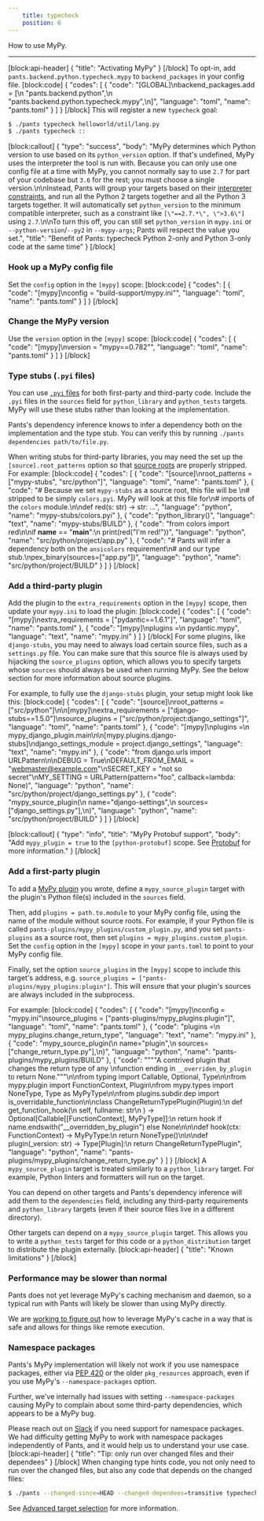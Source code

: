 ```yaml
---
    title: typecheck
    position: 6
---
```


How to use MyPy.

---

[block:api-header]
{
  "title": "Activating MyPy"
}
[/block]
To opt-in, add `pants.backend.python.typecheck.mypy` to `backend_packages` in your config file. 
[block:code]
{
  "codes": [
    {
      "code": "[GLOBAL]\nbackend_packages.add = [\n  \"pants.backend.python\",\n  \"pants.backend.python.typecheck.mypy\",\n]",
      "language": "toml",
      "name": "pants.toml"
    }
  ]
}
[/block]
This will register a new `typecheck` goal:

```bash
$ ./pants typecheck helloworld/util/lang.py
$ ./pants typecheck ::
```
[block:callout]
{
  "type": "success",
  "body": "MyPy determines which Python version to use based on its `python_version` option. If that's undefined, MyPy uses the interpreter the tool is run with. Because you can only use one config file at a time with MyPy, you cannot normally say to use `2.7` for part of your codebase but `3.6` for the rest; you must choose a single version.\n\nInstead, Pants will group your targets based on their [interpreter constraints](doc:python-interpreter-compatibility), and run all the Python 2 targets together and all the Python 3 targets together. It will automatically set `python_version` to the minimum compatible interpreter, such as a constraint like `[\"==2.7.*\", \">3.6\"]` using `2.7`.\n\nTo turn this off, you can still set `python_version` in `mypy.ini` or `--python-version`/`--py2` in `--mypy-args`; Pants will respect the value you set.",
  "title": "Benefit of Pants: typecheck Python 2-only and Python 3-only code at the same time"
}
[/block]
### Hook up a MyPy config file

Set the `config` option in the `[mypy]` scope:
[block:code]
{
  "codes": [
    {
      "code": "[mypy]\nconfig = \"build-support/mypy.ini\"",
      "language": "toml",
      "name": "pants.toml"
    }
  ]
}
[/block]
### Change the MyPy version

Use the `version` option in the `[mypy]` scope:
[block:code]
{
  "codes": [
    {
      "code": "[mypy]\nversion = \"mypy==0.782\"",
      "language": "toml",
      "name": "pants.toml"
    }
  ]
}
[/block]
### Type stubs (`.pyi` files)

You can use [`.pyi` files](https://mypy.readthedocs.io/en/stable/stubs.html) for both first-party and third-party code. Include the `.pyi` files in the `sources` field for `python_library` and `python_tests` targets. MyPy will use these stubs rather than looking at the implementation.

Pants's dependency inference knows to infer a dependency both on the implementation and the type stub. You can verify this by running `./pants dependencies path/to/file.py`.

When writing stubs for third-party libraries, you may need the set up the `[source].root_patterns` option so that [source roots](doc:source-roots) are properly stripped. For example:
[block:code]
{
  "codes": [
    {
      "code": "[source]\nroot_patterns = [\"mypy-stubs\", \"src/python\"]",
      "language": "toml",
      "name": "pants.toml"
    },
    {
      "code": "# Because we set `mypy-stubs` as a source root, this file will be \n# stripped to be simply `colors.pyi`. MyPy will look at this file for\n# imports of the `colors` module.\n\ndef red(s: str) -> str: ...",
      "language": "python",
      "name": "mypy-stubs/colors.pyi"
    },
    {
      "code": "python_library()",
      "language": "text",
      "name": "mypy-stubs/BUILD"
    },
    {
      "code": "from colors import red\n\nif __name__ == \"__main__\":\n    print(red(\"I'm red!\"))",
      "language": "python",
      "name": "src/python/project/app.py"
    },
    {
      "code": "# Pants will infer a dependency both on the `ansicolors` requirement\n# and our type stub.\npex_binary(sources=[\"app.py\"])",
      "language": "python",
      "name": "src/python/project/BUILD"
    }
  ]
}
[/block]
### Add a third-party plugin

Add the plugin to the `extra_requirements` option in the `[mypy]` scope, then update your `mypy.ini` to load the plugin:
[block:code]
{
  "codes": [
    {
      "code": "[mypy]\nextra_requirements = [\"pydantic==1.6.1\"]",
      "language": "toml",
      "name": "pants.toml"
    },
    {
      "code": "[mypy]\nplugins =\n    pydantic.mypy",
      "language": "text",
      "name": "mypy.ini"
    }
  ]
}
[/block]
For some plugins, like `django-stubs`, you may need to always load certain source files, such as a `settings.py` file. You can make sure that this source file is always used by hijacking the `source_plugins` option, which allows you to specify targets whose `sources` should always be used when running MyPy. See the below section for more information about source plugins.

For example, to fully use the `django-stubs` plugin, your setup might look like this:
[block:code]
{
  "codes": [
    {
      "code": "[source]\nroot_patterns = [\"src/python\"]\n\n[mypy]\nextra_requirements = [\"django-stubs==1.5.0\"]\nsource_plugins = [\"src/python/project:django_settings\"]",
      "language": "toml",
      "name": "pants.toml"
    },
    {
      "code": "[mypy]\nplugins =\n    mypy_django_plugin.main\n\n[mypy.plugins.django-stubs]\ndjango_settings_module = project.django_settings",
      "language": "text",
      "name": "mypy.ini"
    },
    {
      "code": "from django.urls import URLPattern\n\nDEBUG = True\nDEFAULT_FROM_EMAIL = \"webmaster@example.com\"\nSECRET_KEY = \"not so secret\"\nMY_SETTING = URLPattern(pattern=\"foo\", callback=lambda: None)",
      "language": "python",
      "name": "src/python/project/django_settings.py"
    },
    {
      "code": "mypy_source_plugin(\n    name=\"django-settings\",\n    sources=[\"django_settings.py\"],\n)",
      "language": "python",
      "name": "src/python/project/BUILD"
    }
  ]
}
[/block]

[block:callout]
{
  "type": "info",
  "title": "MyPy Protobuf support",
  "body": "Add `mypy_plugin = true` to the `[python-protobuf]` scope. See [Protobuf](doc:protobuf) for more information."
}
[/block]
### Add a first-party plugin

To add a [MyPy plugin](https://mypy.readthedocs.io/en/stable/extending_mypy.html) you wrote, define a `mypy_source_plugin` target with the plugin's Python file(s) included in the `sources` field.

Then, add `plugins = path.to.module` to your MyPy config file, using the name of the module without source roots. For example, if your Python file is called `pants-plugins/mypy_plugins/custom_plugin.py`, and you set `pants-plugins` as a source root, then set `plugins = mypy_plugins.custom_plugin`. Set the `config` option in the `[mypy]` scope in your `pants.toml` to point to your MyPy config file.

Finally, set the option `source_plugins` in the `[mypy]` scope to include this target's address, e.g. `source_plugins = ["pants-plugins/mypy_plugins:plugin"]`. This will ensure that your plugin's sources are always included in the subprocess.

For example:
[block:code]
{
  "codes": [
    {
      "code": "[mypy]\nconfig = \"mypy.ini\"\nsource_plugins = [\"pants-plugins/mypy_plugins:plugin\"]",
      "language": "toml",
      "name": "pants.toml"
    },
    {
      "code": "plugins =\n    mypy_plugins.change_return_type",
      "language": "text",
      "name": "mypy.ini"
    },
    {
      "code": "mypy_source_plugin(\n    name=\"plugin\",\n    sources=[\"change_return_type.py\"],\n)",
      "language": "python",
      "name": "pants-plugins/mypy_plugins/BUILD"
    },
    {
      "code": "\"\"\"A contrived plugin that changes the return type of any \nfunction ending in `__overriden_by_plugin` to return None.\"\"\"\n\nfrom typing import Callable, Optional, Type\n\nfrom mypy.plugin import FunctionContext, Plugin\nfrom mypy.types import NoneType, Type as MyPyType\n\nfrom plugins.subdir.dep import is_overridable_function\n\nclass ChangeReturnTypePlugin(Plugin):\n    def get_function_hook(\n        self, fullname: str\n    ) -> Optional[Callable[[FunctionContext], MyPyType]]:\n        return hook if name.endswith(\"__overridden_by_plugin\") else None\n\n\ndef hook(ctx: FunctionContext) -> MyPyType:\n    return NoneType()\n\n\ndef plugin(_version: str) -> Type[Plugin]:\n    return ChangeReturnTypePlugin",
      "language": "python",
      "name": "pants-plugins/mypy_plugins/change_return_type.py"
    }
  ]
}
[/block]
A `mypy_source_plugin` target is treated similarly to a `python_library` target. For example, Python linters and formatters will run on the target.

You can depend on other targets and Pants's dependency inference will add them to the `dependencies` field, including any third-party requirements and `python_library` targets (even if their source files live in a different directory).

Other targets can depend on a `mypy_source_plugin` target. This allows you to write a `python_tests` target for this code or a `python_distribution` target to distribute the plugin externally.
[block:api-header]
{
  "title": "Known limitations"
}
[/block]
### Performance may be slower than normal

Pants does not yet leverage MyPy's caching mechanism and daemon, so a typical run with Pants will likely be slower than using MyPy directly.

We are [working to figure out](https://github.com/pantsbuild/pants/issues/10864) how to leverage MyPy's cache in a way that is safe and allows for things like remote execution.

### Namespace packages

Pants's MyPy implementation will likely not work if you use namespace packages, either via [PEP 420](https://www.python.org/dev/peps/pep-0420/) or the older `pkg_resources` approach, even if you use MyPy's `--namespace-packages` option.

Further, we've internally had issues with setting `--namespace-packages` causing MyPy to complain about some third-party dependencies, which appears to be a MyPy bug.

Please reach out on [Slack](doc:community) if you need support for namespace packages. We had difficulty getting MyPy to work with namespace packages independently of Pants, and it would help us to understand your use case.
[block:api-header]
{
  "title": "Tip: only run over changed files and their dependees"
}
[/block]
When changing type hints code, you not only need to run over the changed files, but also any code that depends on the changed files:

```bash
$ ./pants --changed-since=HEAD --changed-dependees=transitive typecheck
```

See [Advanced target selection](doc:advanced-target-selection) for more information.